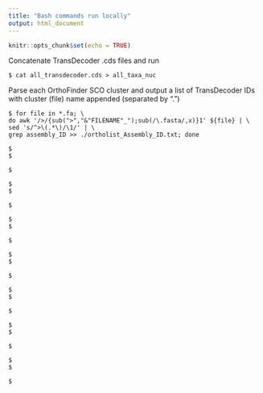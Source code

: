 ---
title: "Bash commands run locally"
output: html_document
---

```{r setup, include=FALSE}
knitr::opts_chunk$set(echo = TRUE)
```

Concatenate TransDecoder .cds files and run 
```{console}
$ cat all_transdecoder.cds > all_taxa_nuc
```

Parse each OrthoFinder SCO cluster and output a list of TransDecoder IDs with cluster (file) name appended (separated by ".")
```{console}
$ for file in *.fa; \
do awk '/>/{sub(">","&"FILENAME"_");sub(/\.fasta/,x)}1' ${file} | \
sed 's/^>\(.*\)/\1/' | \
grep assembly_ID >> ./ortholist_Assembly_ID.txt; done
```



```{console}
$ 
$ 

$ 
```



```{console}
$ 
$ 

$ 
```



```{console}
$ 
$ 

$ 
```



```{console}
$ 
$ 

$ 
```



```{console}
$ 
$ 

$ 
```



```{console}
$ 
$ 

$ 
```



```{console}
$ 
$ 

$ 
```
